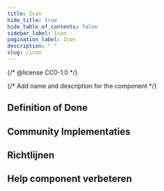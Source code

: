 ```yaml
---
title: Icon
hide_title: true
hide_table_of_contents: false
sidebar_label: Icon
pagination_label: Icon
description: " "
slug: /icon
---
```


{/* @license CC0-1.0 */}

{/* Add name and description for the component */}


<Introduction component={component} headingLevel={1} description={description} />

## Definition of Done

<DefinitionOfDone component={component} headingLevel={3} />

## Community Implementaties

<Implementations component={component} headingLevel={3} />

## Richtlijnen

<Markdown omitH1 headingLevel={3}>
  <Guidelines />
</Markdown>

## Help component verbeteren

<HelpImproveComponent component={component} headingLevel={3} />
